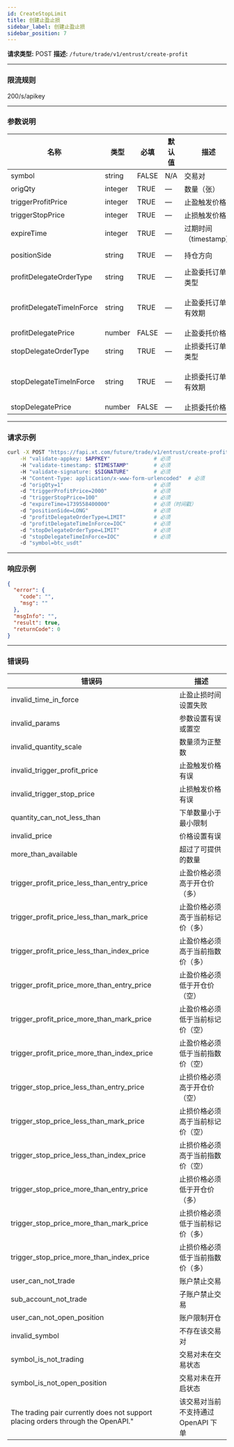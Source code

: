 ```yaml
---
id: CreateStopLimit
title: 创建止盈止损
sidebar_label: 创建止盈止损
sidebar_position: 7
---
```


**请求类型:** POST
**描述:** `/future/trade/v1/entrust/create-profit`

---

### 限流规则
200/s/apikey

---

### 参数说明
| 名称 | 类型 | 必填 | 默认值 | 描述 | 范围 |
|------|------|------|--------|------|------|
| symbol | string | FALSE | N/A | 交易对 | — |
| origQty | integer | TRUE | — | 数量（张） | — |
| triggerProfitPrice | integer | TRUE | — | 止盈触发价格 | — |
| triggerStopPrice | integer | TRUE | — | 止损触发价格 | — |
| expireTime | integer | TRUE | — | 过期时间（timestamp） | — |
| positionSide | string | TRUE | — | 持仓方向 | LONG; SHORT |
| profitDelegateOrderType | string | TRUE | — | 止盈委托订单类型 | LIMIT; MARKET |
| profitDelegateTimeInForce | string | TRUE | — | 止盈委托订单有效期 | GTC; FOK; IOC; GTX |
| profitDelegatePrice | number | FALSE | — | 止盈委托价格 | — |
| stopDelegateOrderType | string | TRUE | — | 止损委托订单类型 | LIMIT; MARKET |
| stopDelegateTimeInForce | string | TRUE | — | 止损委托订单有效期 | GTC; FOK; IOC; GTX |
| stopDelegatePrice | number | FALSE | — | 止损委托价格 | — |

---

### 请求示例
```bash
curl -X POST "https://fapi.xt.com/future/trade/v1/entrust/create-profit" \
    -H "validate-appkey: $APPKEY"              # 必须
    -H "validate-timestamp: $TIMESTAMP"        # 必须
    -H "validate-signature: $SIGNATURE"        # 必须
    -H "Content-Type: application/x-www-form-urlencoded"  # 必须
    -d "origQty=1"                             # 必须
    -d "triggerProfitPrice=2000"               # 必须
    -d "triggerStopPrice=100"                  # 必须
    -d "expireTime=1739558400000"              # 必须（时间戳）
    -d "positionSide=LONG"                     # 必须
    -d "profitDelegateOrderType=LIMIT"         # 必须
    -d "profitDelegateTimeInForce=IOC"         # 必须
    -d "stopDelegateOrderType=LIMIT"           # 必须
    -d "stopDelegateTimeInForce=IOC"           # 必须
    -d "symbol=btc_usdt"
```

---

### 响应示例
```json
{
  "error": {
    "code": "",
    "msg": ""
  },
  "msgInfo": "",
  "result": true,
  "returnCode": 0
}
```

---

### 错误码
| 错误码 | 描述 |
|---------|------|
| invalid_time_in_force | 止盈止损时间设置失败 |
| invalid_params | 参数设置有误或置空 |
| invalid_quantity_scale | 数量须为正整数 |
| invalid_trigger_profit_price | 止盈触发价格有误 |
| invalid_trigger_stop_price | 止损触发价格有误 |
| quantity_can_not_less_than | 下单数量小于最小限制 |
| invalid_price | 价格设置有误 |
| more_than_available | 超过了可提供的数量 |
| trigger_profit_price_less_than_entry_price | 止盈价格必须高于开仓价（多） |
| trigger_profit_price_less_than_mark_price | 止盈价格必须高于当前标记价（多） |
| trigger_profit_price_less_than_index_price | 止盈价格必须高于当前指数价（多） |
| trigger_profit_price_more_than_entry_price | 止盈价格必须低于开仓价（空） |
| trigger_profit_price_more_than_mark_price | 止盈价格必须低于当前标记价（空） |
| trigger_profit_price_more_than_index_price | 止盈价格必须低于当前指数价（空） |
| trigger_stop_price_less_than_entry_price | 止损价格必须高于开仓价（空） |
| trigger_stop_price_less_than_mark_price | 止损价格必须高于当前标记价（空） |
| trigger_stop_price_less_than_index_price | 止损价格必须高于当前指数价（空） |
| trigger_stop_price_more_than_entry_price | 止损价格必须低于开仓价（多） |
| trigger_stop_price_more_than_mark_price | 止损价格必须低于当前标记价（多） |
| trigger_stop_price_more_than_index_price | 止损价格必须低于当前指数价（多） |
| user_can_not_trade | 账户禁止交易 |
| sub_account_not_trade | 子账户禁止交易 |
| user_can_not_open_position | 账户限制开仓 |
| invalid_symbol | 不存在该交易对 |
| symbol_is_not_trading | 交易对未在交易状态 |
| symbol_is_not_open_position | 交易对未在开启状态 |
| The trading pair currently does not support placing orders through the OpenAPI."| 该交易对当前不支持通过 OpenAPI 下单 |
````

